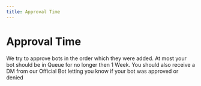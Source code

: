 ```yaml
---
title: Approval Time
---
```


# Approval Time
We try to approve bots in the order which they were added. 
At most your bot should be in Queue for no longer then 1 Week. 
You should also receive a DM from our Official Bot letting you know if your bot was approved or denied